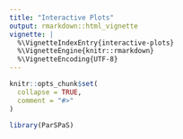 ```yaml
---
title: "Interactive Plots"
output: rmarkdown::html_vignette
vignette: |
  %\VignetteIndexEntry{interactive-plots}
  %\VignetteEngine{knitr::rmarkdown}
  %\VignetteEncoding{UTF-8}
---
```


```r
knitr::opts_chunk$set(
  collapse = TRUE,
  comment = "#>"
)
```

```r
library(ParSPaS)
```
